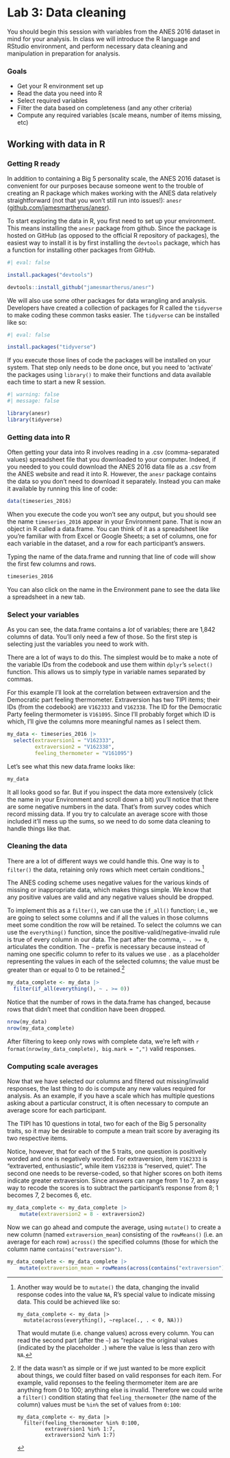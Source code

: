 # Lab 3: Data cleaning {.unnumbered}

You should begin this session with variables from the ANES 2016 dataset in mind for your analysis. In class we will introduce the R language and RStudio environment, and perform necessary data cleaning and manipulation in preparation for analysis.

### Goals

-   Get your R environment set up
-   Read the data you need into R
-   Select required variables
-   Filter the data based on completeness (and any other criteria)
-   Compute any required variables (scale means, number of items missing, etc)

## Working with data in R

### Getting R ready

In addition to containing a Big 5 personality scale, the ANES 2016 dataset is convenient for our purposes because someone went to the trouble of creating an R package which makes working with the ANES data relatively straightforward (not that you won't still run into issues!): `anesr` ([github.com/jamesmartherus/anesr](https://github.com/jamesmartherus/anesr)).

To start exploring the data in R, you first need to set up your environment. This means installing the `anesr` package from github. Since the package is hosted on GitHub (as opposed to the official R repository of packages), the easiest way to install it is by first installing the `devtools` package, which has a function for installing other packages from GitHub.

```r
#| eval: false

install.packages("devtools")

devtools::install_github("jamesmartherus/anesr")

```

We will also use some other packages for data wrangling and analysis. Developers have created a collection of packages for R called the `tidyverse` to make coding these common tasks easier. The `tidyverse` can be installed like so:

```r
#| eval: false

install.packages("tidyverse")

```

If you execute those lines of code the packages will be installed on your system. That step only needs to be done once, but you need to 'activate' the packages using `library()` to make their functions and data available each time to start a new R session.

```r
#| warning: false
#| message: false

library(anesr)
library(tidyverse)

```

### Getting data into R

Often getting your data into R involves reading in a .csv (comma-separated values) spreadsheet file that you downloaded to your computer. Indeed, if you needed to you could download the ANES 2016 data file as a .csv from the ANES website and read it into R. However, the `anesr` package contains the data so you don't need to download it separately. Instead you can make it available by running this line of code:

```r

data(timeseries_2016)

```

When you execute the code you won't see any output, but you should see the name `timeseries_2016` appear in your Environment pane. That is now an object in R called a data.frame. You can think of it as a spreadsheet like you're familiar with from Excel or Google Sheets; a set of columns, one for each variable in the dataset, and a row for each participant's answers.

Typing the name of the data.frame and running that line of code will show the first few columns and rows.

```r

timeseries_2016

```

You can also click on the name in the Environment pane to see the data like a spreadsheet in a new tab.

### Select your variables

As you can see, the data.frame contains a *lot* of variables; there are 1,842 columns of data. You'll only need a few of those. So the first step is selecting just the variables you need to work with.

There are a lot of ways to do this. The simplest would be to make a note of the variable IDs from the codebook and use them within `dplyr`'s `select()` function. This allows us to simply type in variable names separated by commas.

For this example I'll look at the correlation between extraversion and the Democratic part feeling thermometer. Extraversion has two TIPI items; their IDs (from the codebook) are `V162333` and `V162338`. The ID for the Democratic Party feeling thermometer is `V161095`. Since I'll probably forget which ID is which, I'll give the columns more meaningful names as I select them.

```r

my_data <- timeseries_2016 |> 
  select(extraversion1 = "V162333", 
         extraversion2 = "V162338",
         feeling_thermometer = "V161095")

```

Let's see what this new data.frame looks like:

```r
my_data
```

It all looks good so far. But if you inspect the data more extensively (click the name in your Environment and scroll down a bit) you'll notice that there are some negative numbers in the data. That's from survey codes which record missing data. If you try to calculate an average score with those included it'll mess up the sums, so we need to do some data cleaning to handle things like that.

### Cleaning the data

There are a lot of different ways we could handle this. One way is to `filter()` the data, retaining only rows which meet certain conditions.[^1]

The ANES coding scheme uses negative values for the various kinds of missing or inappropriate data, which makes things simple. We know that any positive values are valid and any negative values should be dropped.

To implement this as a `filter()`, we can use the `if_all()` function; i.e., we are going to select some columns and if all the values in those columns meet some condition the row will be retained. To select the columns we can use the `everything()` function, since the positive-valid/negative-invalid rule is true of every column in our data. The part after the comma, `~ . >= 0`, articulates the condition. The `~` prefix is necessary because instead of naming one specific column to refer to its values we use `.` as a placeholder representing the values in each of the selected columns; the value must be greater than or equal to 0 to be retained.[^2] 

```r
my_data_complete <- my_data |> 
  filter(if_all(everything(), ~ . >= 0))
```

Notice that the number of rows in the data.frame has changed, because rows that didn't meet that condition have been dropped.

```r
nrow(my_data)
nrow(my_data_complete) 
```

After filtering to keep only rows with complete data, we're left with `r format(nrow(my_data_complete), big.mark = ",")` valid responses.

### Computing scale averages

Now that we have selected our columns and filtered out missing/invalid responses, the last thing to do is compute any new values required for analysis. As an example, if you have a scale which has multiple questions asking about a particular construct, it is often necessary to compute an average score for each participant.

The TIPI has 10 questions in total, two for each of the Big 5 personality traits, so it may be desirable to compute a mean trait score by averaging its two respective items.

Notice, however, that for each of the 5 traits, one question is positively worded and one is negatively worded. For extraversion, item `V162333` is "extraverted, enthusiastic", while item `V162338` is "reserved, quiet". The second one needs to be reverse-coded, so that higher scores on both items indicate greater extraversion. Since answers can range from 1 to 7, an easy way to recode the scores is to subtract the participant's response from 8; 1 becomes 7, 2 becomes 6, etc.

```r

my_data_complete <- my_data_complete |>
    mutate(extraversion2 = 8 - extraversion2)

```

Now we can go ahead and compute the average, using `mutate()` to create a new column (named `extraversion_mean`) consisting of the `rowMeans()` (i.e. an average for each row) `across()` the specified columns (those for which the column name `contains("extraversion")`.

```r

my_data_complete <- my_data_complete |>
    mutate(extraversion_mean = rowMeans(across(contains("extraversion"))))

```



[^1]: Another way would be to `mutate()` the data, changing the invalid response codes into the value `NA`, R's special value to indicate missing data. This could be achieved like so:

        my_data_complete <- my_data |>
          mutate(across(everything(), ~replace(., . < 0, NA)))

    That would mutate (i.e. change values) across every column. You can read the second part (after the `~`) as "replace the original values (indicated by the placeholder `.`) where the value is less than zero with `NA`.

[^2]: If the data wasn't as simple or if we just wanted to be more explicit about things, we could filter based on valid responses for each item. For example, valid reponses to the feeling thermometer item are are anything from 0 to 100; anything else is invalid. Therefore we could write a `filter()` condition stating that `feeling_thermometer` (the name of the column) values must be `%in%` the set of values from `0:100`:

        my_data_complete <- my_data |>
          filter(feeling_thermometer %in% 0:100,
                 extraversion1 %in% 1:7,
                 extraversion2 %in% 1:7)




